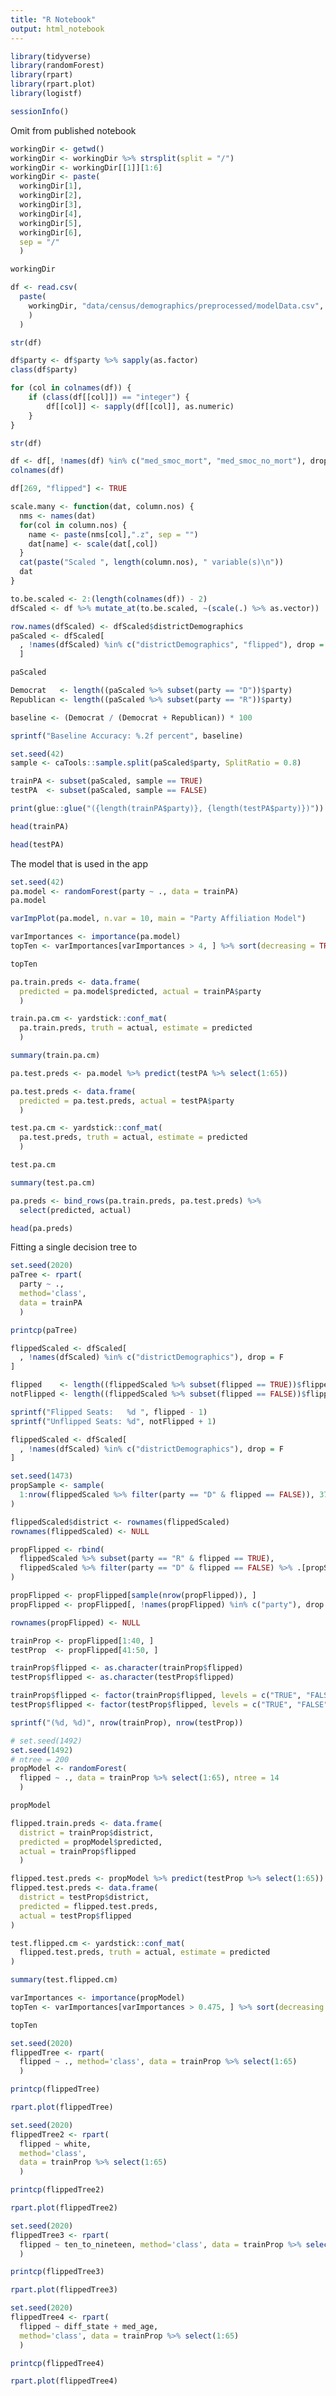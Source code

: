 ```yaml
---
title: "R Notebook"
output: html_notebook
---
```


```r
library(tidyverse)
library(randomForest)
library(rpart)
library(rpart.plot)
library(logistf)
```

```r
sessionInfo()
```

Omit from published notebook

```r
workingDir <- getwd()
workingDir <- workingDir %>% strsplit(split = "/")
workingDir <- workingDir[[1]][1:6]
workingDir <- paste(
  workingDir[1],
  workingDir[2],
  workingDir[3],
  workingDir[4],
  workingDir[5],
  workingDir[6],
  sep = "/"
  )

workingDir
```


```r
df <- read.csv(
  paste(
    workingDir, "data/census/demographics/preprocessed/modelData.csv", sep = "/"
    )
  )

str(df)
```

```r
df$party <- df$party %>% sapply(as.factor)
class(df$party)
```

```r
for (col in colnames(df)) {
    if (class(df[[col]]) == "integer") {
        df[[col]] <- sapply(df[[col]], as.numeric)
    } 
}

str(df)
```

```r
df <- df[, !names(df) %in% c("med_smoc_mort", "med_smoc_no_mort"), drop = F]
colnames(df)
```
```r
df[269, "flipped"] <- TRUE
```

```r
scale.many <- function(dat, column.nos) {
  nms <- names(dat)
  for(col in column.nos) {
    name <- paste(nms[col],".z", sep = "")
    dat[name] <- scale(dat[,col])
  }
  cat(paste("Scaled ", length(column.nos), " variable(s)\n"))
  dat
}
```


```r
to.be.scaled <- 2:(length(colnames(df)) - 2)
dfScaled <- df %>% mutate_at(to.be.scaled, ~(scale(.) %>% as.vector))

row.names(dfScaled) <- dfScaled$districtDemographics
paScaled <- dfScaled[
  , !names(dfScaled) %in% c("districtDemographics", "flipped"), drop = F
  ]

paScaled
```

```r
Democrat   <- length((paScaled %>% subset(party == "D"))$party)
Republican <- length((paScaled %>% subset(party == "R"))$party)

baseline <- (Democrat / (Democrat + Republican)) * 100

sprintf("Baseline Accuracy: %.2f percent", baseline)
```

```r
set.seed(42)
sample <- caTools::sample.split(paScaled$party, SplitRatio = 0.8)

trainPA <- subset(paScaled, sample == TRUE)
testPA  <- subset(paScaled, sample == FALSE)

print(glue::glue("({length(trainPA$party)}, {length(testPA$party)})"))
```
```r
head(trainPA)
```


```r
head(testPA)
```


The model that is used in the app

```r
set.seed(42)
pa.model <- randomForest(party ~ ., data = trainPA)
pa.model
```

```r
varImpPlot(pa.model, n.var = 10, main = "Party Affiliation Model")
```

```r
varImportances <- importance(pa.model)
topTen <- varImportances[varImportances > 4, ] %>% sort(decreasing = TRUE)

topTen
```

```r
pa.train.preds <- data.frame(
  predicted = pa.model$predicted, actual = trainPA$party
  )

train.pa.cm <- yardstick::conf_mat(
  pa.train.preds, truth = actual, estimate = predicted
  )

summary(train.pa.cm)
```

```r
pa.test.preds <- pa.model %>% predict(testPA %>% select(1:65))

pa.test.preds <- data.frame(
  predicted = pa.test.preds, actual = testPA$party
  )

test.pa.cm <- yardstick::conf_mat(
  pa.test.preds, truth = actual, estimate = predicted
  )

test.pa.cm
```

```r
summary(test.pa.cm)
```


```r
pa.preds <- bind_rows(pa.train.preds, pa.test.preds) %>%
  select(predicted, actual)

head(pa.preds)
```
Fitting a single decision tree to 

```r
set.seed(2020)
paTree <- rpart(
  party ~ .,
  method='class',
  data = trainPA
  )

printcp(paTree)
```


```r
flippedScaled <- dfScaled[
  , !names(dfScaled) %in% c("districtDemographics"), drop = F
]

flipped    <- length((flippedScaled %>% subset(flipped == TRUE))$flipped)
notFlipped <- length((flippedScaled %>% subset(flipped == FALSE))$flipped)

sprintf("Flipped Seats:   %d ", flipped - 1)
sprintf("Unflipped Seats: %d", notFlipped + 1)
```
```r
flippedScaled <- dfScaled[
  , !names(dfScaled) %in% c("districtDemographics"), drop = F
]

set.seed(1473)
propSample <- sample(
  1:nrow(flippedScaled %>% filter(party == "D" & flipped == FALSE)), 37
)

flippedScaled$district <- rownames(flippedScaled)
rownames(flippedScaled) <- NULL

propFlipped <- rbind(
  flippedScaled %>% subset(party == "R" & flipped == TRUE),
  flippedScaled %>% filter(party == "D" & flipped == FALSE) %>% .[propSample, ]
)

propFlipped <- propFlipped[sample(nrow(propFlipped)), ]
propFlipped <- propFlipped[, !names(propFlipped) %in% c("party"), drop = F]

rownames(propFlipped) <- NULL

trainProp <- propFlipped[1:40, ]
testProp  <- propFlipped[41:50, ]

trainProp$flipped <- as.character(trainProp$flipped)
testProp$flipped <- as.character(testProp$flipped)

trainProp$flipped <- factor(trainProp$flipped, levels = c("TRUE", "FALSE"))
testProp$flipped <- factor(testProp$flipped, levels = c("TRUE", "FALSE"))

sprintf("(%d, %d)", nrow(trainProp), nrow(testProp))
```

```r
# set.seed(1492)
set.seed(1492)
# ntree = 200
propModel <- randomForest(
  flipped ~ ., data = trainProp %>% select(1:65), ntree = 14
  )

propModel
```

```r
flipped.train.preds <- data.frame(
  district = trainProp$district,
  predicted = propModel$predicted,
  actual = trainProp$flipped
  )

flipped.test.preds <- propModel %>% predict(testProp %>% select(1:65))
flipped.test.preds <- data.frame(
  district = testProp$district,
  predicted = flipped.test.preds,
  actual = testProp$flipped
)

test.flipped.cm <- yardstick::conf_mat(
  flipped.test.preds, truth = actual, estimate = predicted
)

summary(test.flipped.cm)
```

```r
varImportances <- importance(propModel)
topTen <- varImportances[varImportances > 0.475, ] %>% sort(decreasing = TRUE)

topTen
```

```r
set.seed(2020)
flippedTree <- rpart(
  flipped ~ ., method='class', data = trainProp %>% select(1:65)
  )

printcp(flippedTree)
```

```r
rpart.plot(flippedTree)
```

```r
set.seed(2020)
flippedTree2 <- rpart(
  flipped ~ white,
  method='class',
  data = trainProp %>% select(1:65)
  )

printcp(flippedTree2)
```

```r
rpart.plot(flippedTree2)
```

```r
set.seed(2020)
flippedTree3 <- rpart(
  flipped ~ ten_to_nineteen, method='class', data = trainProp %>% select(1:65)
  )

printcp(flippedTree3)
```

```r
rpart.plot(flippedTree3)
```

```r
set.seed(2020)
flippedTree4 <- rpart(
  flipped ~ diff_state + med_age,
  method='class', data = trainProp %>% select(1:65)
  )

printcp(flippedTree4)
```

```r
rpart.plot(flippedTree4)
```